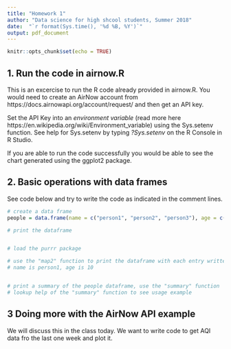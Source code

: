 ---
title: "Homework 1"
author: "Data science for high shcool students, Summer 2018"
date:  "`r format(Sys.time(), '%d %B, %Y')`"
output: pdf_document
---

```{r setup, include=FALSE}
knitr::opts_chunk$set(echo = TRUE)
```

## 1. Run the code in airnow.R

This is an excercise to run the R code already provided in airnow.R. You would need to create an AirNow account from https://docs.airnowapi.org/account/request/ and then get an API key.

Set the API Key into an *environment variable* (read more here https://en.wikipedia.org/wiki/Environment_variable) using the Sys.setenv function. See help for Sys.setenv by typing *?Sys.setenv* on the R Console in R Studio.

If you are able to run the code successfully you would be able to see the chart generated using the ggplot2 package.

## 2. Basic operations with data frames

See code below and try to write the code as indicated in the comment lines.

```{r}
# create a data frame 
people = data.frame(name = c("person1", "person2", "person3"), age = c(10, 20, 30))

# print the dataframe


# load the purrr package

# use the "map2" function to print the dataframe with each entry written as
# name is person1, age is 10


# print a summary of the people dataframe, use the "summary" function
# lookup help of the "summary" function to see usage example

```




## 3 Doing more with the AirNow API example

We will discuss this in the class today. We want to write code to get AQI data fro the last one week and plot it.
